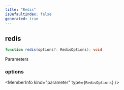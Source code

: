```yaml
---
title: "Redis"
isDefaultIndex: false
generated: true
---
```



<!-- This file was generated from the CommandKit source. Do not modify. Instead, re-run the "docgen" script -->


## redis

<GenerationInfo sourceFile="packages/redis/src/index.ts" sourceLine="145" packageName="@commandkit/redis" />



```ts title="Signature"
function redis(options?: RedisOptions): void
```
Parameters

### options

<MemberInfo kind="parameter" type={`RedisOptions`} />

